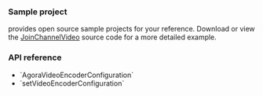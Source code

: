 <PlatformWrapper platform="ios">

### Sample project

<Vg k="COMPANY" /> provides open source sample projects for your reference. Download or view the [JoinChannelVideo](https://github.com/AgoraIO/API-Examples/tree/main/iOS/APIExample/APIExample/Examples/Basic/JoinChannelVideo) source code for a more detailed example.

### API reference

- <Link to="{{Global.API_REF_IOS_ROOT_RTC_KIT}}/agoravideoencoderconfiguration">`AgoraVideoEncoderConfiguration`</Link>
- <Link to="{{Global.API_REF_IOS_ROOT_RTC_ENGINE_KIT}}/setvideoencoderconfiguration(_:)">`setVideoEncoderConfiguration`</Link>


</PlatformWrapper>
